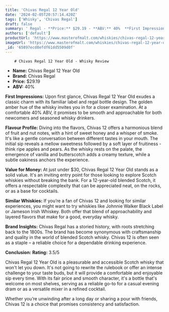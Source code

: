 ```yaml
---
title: 'Chivas Regal 12 Year Old'
date: '2024-02-05T20:57:14.420Z'
tags: ['Whisky', 'Chivas Regal']
draft: false
summary: ' Regal - **Price:** $29.19 - **ABV:** 40%  **First Impressions:** Upon first glance, Chivas Regal 12 Year Old exudes a classic cha...'
authors: ['default']
productUrl: 'https://www.masterofmalt.com/whiskies/chivas-regal-12-year-old-whisky/'
imageUrl: 'https://www.masterofmalt.com/whiskies/chivas-regal-12-year-old-whisky.jpg'
_id: '65897ecd8efdf61dd5509d0f'
---
```


        # Chivas Regal 12 Year Old - Whisky Review

- **Name:** Chivas Regal 12 Year Old
- **Brand:** Chivas Regal
- **Price:** $29.19
- **ABV:** 40%

**First Impressions:**
Upon first glance, Chivas Regal 12 Year Old exudes a classic charm with its familiar label and regal bottle design. The golden amber hue of the whisky invites you in for a closer examination. At a comfortable 40% ABV, it promises to be smooth and approachable for both newcomers and seasoned whisky drinkers.

**Flavour Profile:**
Diving into the flavors, Chivas 12 offers a harmonious blend of fruit and nut notes, with a hint of sweet honey and a whisper of smoke. It's like a gentle conversation between different tastes in your mouth. The initial sip reveals a mellow sweetness followed by a soft layer of fruitiness - think ripe apples and pears. As the whisky rests on the palate, the emergence of vanilla and butterscotch adds a creamy texture, while a subtle oakiness anchors the experience.

**Value for Money:**
At just under $30, Chivas Regal 12 Year Old stands as a solid value. It's an inviting entry point for those looking to explore Scotch whiskies without breaking the bank. For a 12-year-old blended Scotch, it offers a respectable complexity that can be appreciated neat, on the rocks, or as a base for cocktails.

**Similar Whiskies:**
If you’re a fan of Chivas 12 and looking for similar experiences, you might want to try whiskies like Johnnie Walker Black Label or Jameson Irish Whiskey. Both offer that blend of approachability and layered flavors that make for a good, everyday whisky.

**Brand Insights:**
Chivas Regal has a storied history, with roots stretching back to the 1800s. The brand has become synonymous with craftsmanship and quality in the world of blended Scotch whisky. Chivas 12 is often seen as a staple – a reliable choice for a dependable drinking experience.

**Conclusion:**
**Rating:** 3.5/5

Chivas Regal 12 Year Old is a pleasurable and accessible Scotch whisky that won't let you down. It's not going to rewrite the rulebook or offer an intense challenge to your taste buds, but it will provide a comfortable and enjoyable sip every time. With its fair price and smooth character, it's a bottle that's welcome on most shelves, serving as a reliable go-to for a casual evening dram or as a versatile mixer in a refined cocktail.

Whether you’re unwinding after a long day or sharing a pour with friends, Chivas 12 is a choice that promises consistency and satisfaction.
